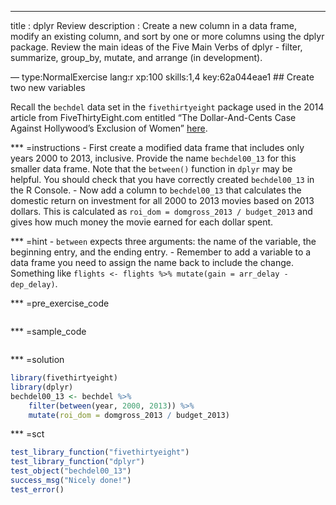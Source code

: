 ---
title       : dplyr Review
description : Create a new column in a data frame, modify an existing column, and sort by one or more columns using the dplyr package.  Review the main ideas of the Five Main Verbs of dplyr - filter, summarize, group_by, mutate, and arrange (in development).

--- type:NormalExercise lang:r xp:100 skills:1,4 key:62a044eae1
## Create two new variables

Recall the `bechdel` data set in the `fivethirtyeight` package used in the 2014 article from FiveThirtyEight.com entitled "The Dollar-And-Cents Case Against Hollywood’s Exclusion of Women" [here](https://fivethirtyeight.com/features/the-dollar-and-cents-case-against-hollywoods-exclusion-of-women/).  

*** =instructions
- First create a modified data frame that includes only years 2000 to 2013, inclusive.  Provide the name `bechdel00_13` for this smaller data frame.  Note that the `between()` function in `dplyr` may be helpful.  You should check that you have correctly created `bechdel00_13` in the R Console.
- Now add a column to `bechdel00_13` that calculates the domestic return on investment for all 2000 to 2013 movies based on 2013 dollars.  This is calculated as `roi_dom = domgross_2013 / budget_2013` and gives how much money the movie earned for each dollar spent.


*** =hint
- `between` expects three arguments:  the name of the variable, the beginning entry, and the ending entry.
- Remember to add a variable to a data frame you need to assign the name back to include the change.  Something like `flights <- flights %>% mutate(gain = arr_delay - dep_delay)`.

*** =pre_exercise_code
```r

```

*** =sample_code
```r

```

*** =solution
```r
library(fivethirtyeight)
library(dplyr)
bechdel00_13 <- bechdel %>%
    filter(between(year, 2000, 2013)) %>%
    mutate(roi_dom = domgross_2013 / budget_2013)
```

*** =sct
```r
test_library_function("fivethirtyeight")
test_library_function("dplyr")
test_object("bechdel00_13")
success_msg("Nicely done!")
test_error()
```